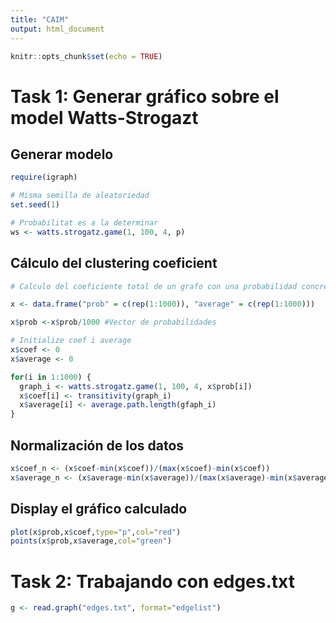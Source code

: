```yaml
---
title: "CAIM"
output: html_document
---
```


```r
knitr::opts_chunk$set(echo = TRUE)
```

# Task 1: Generar gráfico sobre el model Watts-Strogazt

## Generar modelo

```r
require(igraph)

# Misma semilla de aleatoriedad
set.seed(1)

# Probabilitat es a la determinar
ws <- watts.strogatz.game(1, 100, 4, p) 
```

## Cálculo del clustering coeficient

```r
# Calculo del coeficiente total de un grafo con una probabilidad concreta

x <- data.frame("prob" = c(rep(1:1000)), "average" = c(rep(1:1000))) 

x$prob <-x$prob/1000 #Vector de probabilidades

# Initialize coef i average
x$coef <- 0
x$average <- 0

for(i in 1:1000) {
  graph_i <- watts.strogatz.game(1, 100, 4, x$prob[i])
  x$coef[i] <- transitivity(graph_i)
  x$average[i] <- average.path.length(gfaph_i)
}

```

## Normalización de los datos

```r
x$coef_n <- (x$coef-min(x$coef))/(max(x$coef)-min(x$coef))
x$average_n <- (x$average-min(x$average))/(max(x$average)-min(x$average))
```


## Display el gráfico calculado

```r
plot(x$prob,x$coef,type="p",col="red")
points(x$prob,x$average,col="green")
```


# Task 2: Trabajando con edges.txt


```r
g <- read.graph("edges.txt", format="edgelist")

```